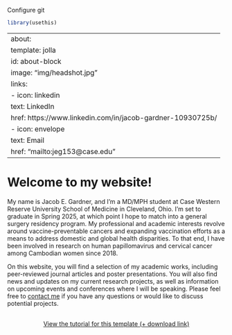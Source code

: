 
Configure git
```r
library(usethis)
```

---
about:
  template: jolla
  id: about-block
  image: "img/headshot.jpg"
  links:
    - icon: linkedin
      text: LinkedIn
      href: https://www.linkedin.com/in/jacob-gardner-10930725b/
    - icon: envelope
      text: Email
      href: "mailto:jeg153@case.edu"  
---

::: {#about-block}
:::

# Welcome to my website!

My name is Jacob E. Gardner, and I'm a MD/MPH student at Case Western Reserve University School of Medicine in Cleveland, Ohio. I'm set to graduate in Spring 2025, at which point I hope to match into a general surgery residency program. My professional and academic interests revolve around vaccine-preventable cancers and expanding vaccination efforts as a means to address domestic and global health disparities. To that end, I have been involved in research on human papillomavirus and cervical cancer among Cambodian women since 2018. 

On this website, you will find a selection of my academic works, including peer-reviewed journal articles and poster presentations. You will also find news and updates on my current research projects, as well as information on upcoming events and conferences where I will be speaking. Please feel free to [contact me](mailto:jeg153@case.edu) if you have any questions or would like to discuss potential projects.

```{=html}
<div  style="margin: 30px; text-align: center;">
<a class="btn btn-primary" href="https://www.marvinschmitt.com/blog/website-tutorial-quarto/" role="button" target="_blank" style="padding: 15px 30px;">View the tutorial for this template (+ download link)</a>
</div>
```

